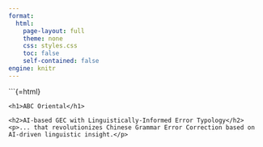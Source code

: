 ```yaml
---
format:
  html:
    page-layout: full
    theme: none
    css: styles.css
    toc: false
    self-contained: false
engine: knitr
---
```


```{=html}
<!-- Hero Section (Company Name) -->
<section class="hero-section" style="background-image: url('hero-bg.jpg');">
  <div class="hero-text">
    <h1>ABC Oriental</h1>
  </div>
</section>

<!-- Parallax Info Section -->
<section class="info-section" style="background-image: url('info-bg.jpg');">
  <div class="info-text">
    <h2>AI-based GEC with Linguistically-Informed Error Typology</h2>
    <p>... that revolutionizes Chinese Grammar Error Correction based on AI-driven linguistic insight.</p>
  </div>
</section>
